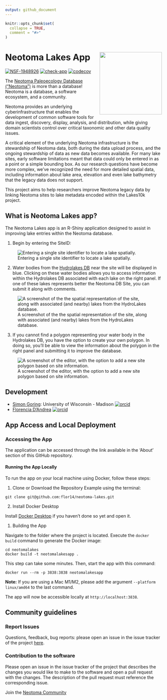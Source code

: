 ```yaml
---
output: github_document
---
```


<!-- README.md is generated from README.Rmd. Please edit that file -->

```r
knitr::opts_chunk$set(
  collapse = TRUE,
  comment = "#>"
)
```

# Neotoma Lakes App <img src="www/neotomalakes_logo.png" align="right" height="200" />

<!-- badges: start -->
[![NSF-1948926](https://img.shields.io/badge/NSF-1948926-blue.svg)](https://www.nsf.gov/awardsearch/showAward?AWD_ID=1948926)
[![check-app](https://github.com/flor14/neotoma-lakes/actions/workflows/check-app.yaml/badge.svg)](https://github.com/flor14/neotoma-lakes/actions/workflows/check-app.yaml)
[![codecov](https://codecov.io/gh/flor14/neotoma-lakes/branch/main/graph/badge.svg)](https://codecov.io/gh/flor14/neotoma-lakes)
<!-- badges: end -->

The [Neotoma Paleoecology Database (“Neotoma”)](https://www.neotomadb.org/) is more than a database! Neotoma is a database, a software ecosystem, and a community.

Neotoma provides an underlying cyberinfrastructure that enables the development of common software tools for data ingest, discovery, display, analysis, and distribution, while giving domain scientists control over critical taxonomic  and other data quality issues.

A critical element of the underlying Neotoma infrastructure is the stewardship of Neotoma data, both during the data upload process, and the ongoing stewardship of data as new data becomes available.  For many lake sites, early software limitations meant that data could only be entered in as a point or a simple bounding box. As our research questions have become more complex, we've recognized the need for more detailed spatial data, including information about lake area, elevation and even lake bathymetry that the legacy data does not support.

This project aims to help researchers improve Neotoma legacy data by linking Neotoma sites to lake metadata encoded within the Lakes10k project.

## What is Neotoma Lakes app?

The Neotoma Lakes app is an R-Shiny application designed to assist in improving lake entries within the Neotoma database.

1. Begin by entering the SiteID:

![Entering a single site identifier to locate a lake spatially.](www/siteid_screen.png)

2. Water bodies from the [Hydrolakes DB](https://wp.geog.mcgill.ca/hydrolab/hydrolakes/) near the site will be displayed in blue. Clicking on these water bodies allows you to access information within the Hydrolakes DB associated with each lake on the right panel. If one of these lakes represents better the Neotoma DB Site, you can submit it along with comments.

![A screenshot of the the spatial representation of the site, along with associated (and nearby) lakes from the HydroLakes database.](www/hydrolakes_screen.png)

3. If you cannot find a polygon representing your water body in the Hydrolakes DB, you have the option to create your own polygon. In doing so, you'll be able to view the information about the polygon in the right panel and submitting it to improve the database.

![A screenshot of the editor, with the option to add a new site polygon based on site information.](www/create_poly_screen.png)

## Development

* [Simon Goring](http://goring.org): University of Wisconsin - Madison [![orcid](https://img.shields.io/badge/orcid-0000--0002--2700--4605-brightgreen.svg)](https://orcid.org/0000-0002-2700-4605)
* [Florencia D'Andrea](https://florencia.netlify.app/) [![orcid](https://img.shields.io/badge/orcid-0000--0002--0041--097X-brightgreen.svg)](https://orcid.org/0000-0002-0041-097X)

## App Access and Local Deployment

### Accessing the App

The application can be accessed through the link available in the 'About' section of this GitHub repository.

#### Running the App Locally

To run the app on your local machine using Docker, follow these steps:

1. Clone or Download the Repository
Example using the terminal:

```
git clone git@github.com:flor14/neotoma-lakes.git
```

2. Install Docker Desktop

Install [Docker Desktop](https://www.docker.com/products/docker-desktop/) if you haven't done so yet and open it.

1. Building the App

Navigate to the folder where the project is located.
Execute the `docker build` command to generate the Docker image:

```
cd neotomalakes
docker build -t neotomalakesapp .
```

This step can take some minutes. Then, start the app with this command:

```
docker run --rm -p 3838:3838 neotomalakesapp
```

**Note:** If you are using a Mac M1/M2, please add the argument `--platform linux/amd64` to the last command.

The app will now be accessible locally at `http://localhost:3838`.

## Community guidelines

### Report Issues

Questions, feedback, bug reports: please open an issue in the issue tracker of the project [here](https://github.com/flor14/neotoma-lakes/issues).

### Contribution to the software

Please open an issue in the issue tracker of the project that describes the changes you would like to make to the software and open a pull request with the changes. The description of the pull request must reference the corresponding issue.

Join the [Neotoma Community](https://www.neotomadb.org/about/join-the-neotoma-community)
